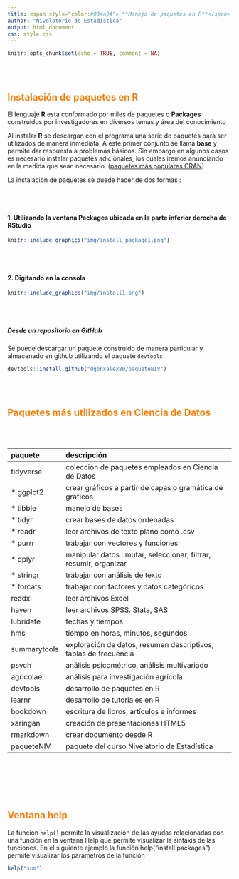 ```yaml
---
title: <span style="color:#034a94"> **Manejo de paquetes en R**</span>
author: "Nivelatorio de Estadística"
output: html_document
css: style.css
---
```


```r
knitr::opts_chunk$set(echo = TRUE, comment = NA)
```

<br/><br/>

## <span style="color:#FF7F00">**Instalación de paquetes en R**</span>


El lenguaje **R** esta conformado por miles de paquetes o **Packages** construidos por investigadores en diversos temas y área del conocimiento

Al instalar **R** se descargan con el programa una serie de paquetes para ser utilizados de manera inmediata. A este primer conjunto se llama **base** y permite dar respuesta a problemas básicos. Sin embargo en algunos casos es necesario instalar paquetes adicionales, los cuales iremos anunciando en la medida que sean necesario. ([paquetes más populares CRAN](https://gallery.shinyapps.io/087-crandash/))



La instalación de paquetes se puede hacer de dos formas : 

<br/><br/>

#### 1. Utilizando la ventana **Packages** ubicada en la parte inferior derecha de RStudio


```r
knitr::include_graphics("img/install_package1.png")
```


<br/><br/>

#### 2. Digitando en la consola 


```r
knitr::include_graphics("img/install1.png")
```

<br/><br/>

##### Desde un repositorio en GitHub

Se puede descargar un paquete construido de manera particular y almacenado en github utilizando el paquete `devtools`

```r
devtools::install_github("dgonxalex80/paqueteNIV")
```

<br/><br/>


## <span style="color:#FF7F00">**Paquetes más utilizados en Ciencia de Datos**</span>

<br/><br/>


|    paquete        |  descripción                                                            |
|:------------------|:------------------------------------------------------------------------|
|tidyverse          | colección de paquetes empleados en Ciencia de Datos                     |
| * ggplot2         | crear gráficos a partir de capas o gramática de gráficos                | 
| * tibble          | manejo de bases                                                         |
| * tidyr           | crear bases de datos ordenadas                                          |
| * readr           | leer archivos de texto plano como .csv                                  |
| * purrr           | trabajar con vectores y funciones                                       |
| * dplyr           | manipular datos : mutar, seleccionar, filtrar, resumir, organizar       |
| * stringr         | trabajar con análisis de texto                                          |
| * forcats         | trabajar con factores y datos categóricos                               |
| readxl            | leer archivos Excel                                                     |
| haven             | leer archivos SPSS. Stata, SAS                                          |
| lubridate         | fechas y tiempos                                                        |
| hms               | tiempo en horas, minutos, segundos                                      | 
|summarytools       | exploración de datos, resumen descriptivos, tablas de frecuencia        |
|psych              | análisis psicométrico, análisis multivariado                            |
|agricolae          | análisis para investigación agrícola                                    |
|devtools           | desarrollo de paquetes en R                                             |
|learnr             | desarrollo de tutoriales en R                                           |
|bookdown           | escritura de libros, artículos e informes                               |
|xaringan           | creación de presentaciones HTML5                                        |
|rmarkdown          | crear documento desde R                                                 |
|paqueteNIV         | paquete del curso Nivelatorio de Estadística                            |

<br/><br/>


<br/><br/>


## <span style="color:#FF7F00">**Ventana help**</span>

La función `help()`  permite la visualización de las ayudas relacionadas con una función en la ventana Help  que permite visualizar la sintaxis de las funciones. En el siguiente ejemplo la función help("install.packages") permite visualizar los parámetros de la función

```r
help("sum")
```


